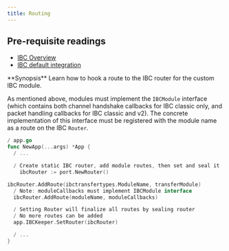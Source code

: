 ```yaml
---
title: Routing
---
```


<Note>

## Pre-requisite readings

* [IBC Overview](/docs/ibc/v10.1.x/ibc/overview)
* [IBC default integration](/docs/ibc/v10.1.x/ibc/integration)

</Note>
<Note>
**Synopsis**
Learn how to hook a route to the IBC router for the custom IBC module.
</Note>

As mentioned above, modules must implement the `IBCModule` interface (which contains both channel
handshake callbacks for IBC classic only, and packet handling callbacks for IBC classic and v2). The concrete implementation of this interface
must be registered with the module name as a route on the IBC `Router`.

```go expandable
/ app.go
func NewApp(...args) *App {
  / ...

  / Create static IBC router, add module routes, then set and seal it
    ibcRouter := port.NewRouter()

ibcRouter.AddRoute(ibctransfertypes.ModuleName, transferModule)
  / Note: moduleCallbacks must implement IBCModule interface
  ibcRouter.AddRoute(moduleName, moduleCallbacks)

  / Setting Router will finalize all routes by sealing router
  / No more routes can be added
  app.IBCKeeper.SetRouter(ibcRouter)

  / ...
}
```
